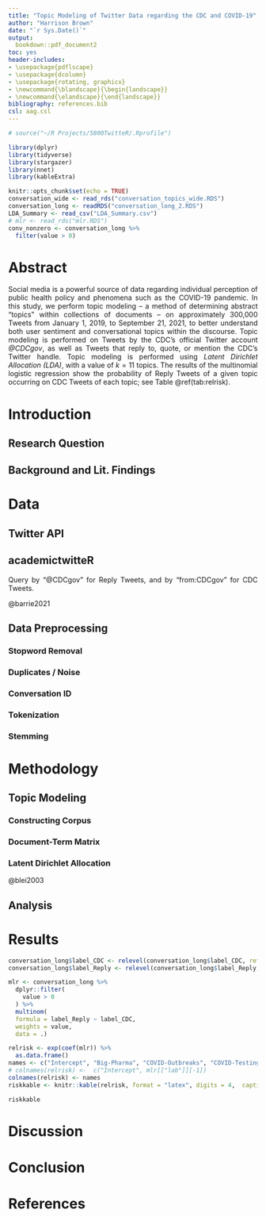 ```yaml
---
title: "Topic Modeling of Twitter Data regarding the CDC and COVID-19"
author: "Harrison Brown"
date: "`r Sys.Date()`"
output:
  bookdown::pdf_document2
toc: yes
header-includes:
- \usepackage{pdflscape}
- \usepackage{dcolumn}
- \usepackage{rotating, graphicx}
- \newcommand{\blandscape}{\begin{landscape}}
- \newcommand{\elandscape}{\end{landscape}}
bibliography: references.bib
csl: aag.csl
---
```


```{=html}
<style>
body{
  text-align: justify
}
</style>
```
```r
# source("~/R Projects/5800TwitteR/.Rprofile")

library(dplyr)
library(tidyverse)
library(stargazer)
library(nnet)
library(kableExtra)

knitr::opts_chunk$set(echo = TRUE)
conversation_wide <- read_rds("conversation_topics_wide.RDS")
conversation_long <- readRDS("conversation_long_2.RDS")
LDA_Summary <- read_csv("LDA_Summary.csv")
# mlr <- read_rds("mlr.RDS")
conv_nonzero <- conversation_long %>% 
  filter(value > 0)

```

\pagebreak

# Abstract

Social media is a powerful source of data regarding individual perception of public health policy and phenomena such as the COVID-19 pandemic. In this study, we perform topic modeling -- a method of determining abstract "topics" within collections of documents -- on approximately 300,000 Tweets from January 1, 2019, to September 21, 2021, to better understand both user sentiment and conversational topics within the discourse. Topic modeling is performed on Tweets by the CDC's official Twitter account *\@CDCgov*, as well as Tweets that reply to, quote, or mention the CDC's Twitter handle. Topic modeling is performed using *Latent Dirichlet Allocation (LDA)*, with a value of $k = 11$ topics. The results of the multinomial logistic regression show the probability of Reply Tweets of a given topic occurring on CDC Tweets of each topic; see Table \@ref(tab:relrisk).

\pagebreak

# Introduction

## Research Question

## Background and Lit. Findings

# Data

## Twitter API

## academictwitteR

Query by "\@CDCgov" for Reply Tweets, and by "from:CDCgov" for CDC Tweets.

@barrie2021

## Data Preprocessing

### Stopword Removal

### Duplicates / Noise

### Conversation ID

### Tokenization

### Stemming

# Methodology

## Topic Modeling

### Constructing Corpus

### Document-Term Matrix

### Latent Dirichlet Allocation

@blei2003

## Analysis

# Results

\pagebreak

```r
conversation_long$label_CDC <- relevel(conversation_long$label_CDC, ref = "Public-Health")
conversation_long$label_Reply <- relevel(conversation_long$label_Reply, ref = "Public-Health")

mlr <- conversation_long %>%
  dplyr::filter(
    value > 0
  ) %>% 
  multinom(
  formula = label_Reply ~ label_CDC, 
  weights = value,
  data = .)
```

```r
relrisk <- exp(coef(mlr)) %>% 
  as.data.frame()
names <- c("Intercept", "Big-Pharma", "COVID-Outbreaks", "COVID-Testing", "Government-Skeptic", "Sanitation", "Masks", "Distancing", "US-Cases", "Vaccine-Effects", "Vaccine-Skeptic")
# colnames(relrisk) <-  c("Intercept", mlr[["lab"]][-1])
colnames(relrisk) <- names
riskkable <- knitr::kable(relrisk, format = "latex", digits = 4,  caption = "Odds Ratios: Reply Topic per CDC Topic")

riskkable
```

\pagebreak

# Discussion

# Conclusion

\pagebreak

# References

